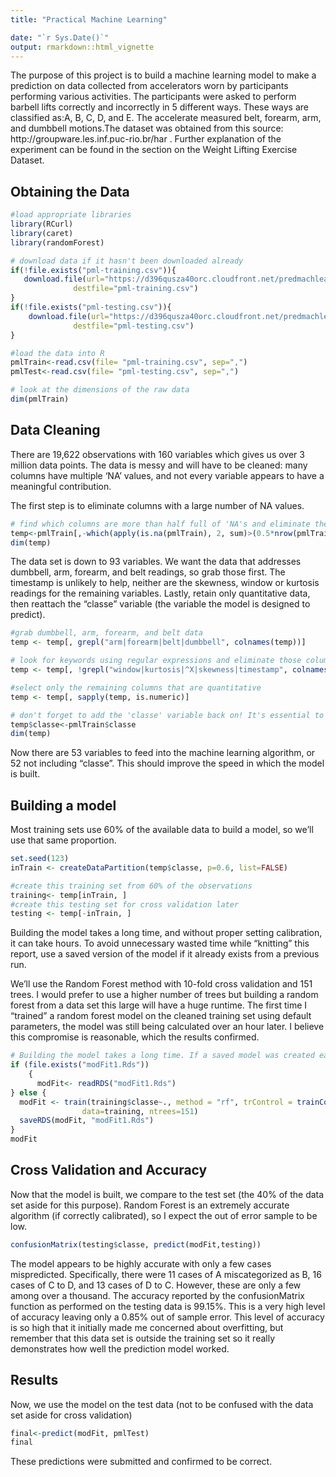 ```yaml
---
title: "Practical Machine Learning" 

date: "`r Sys.Date()`"
output: rmarkdown::html_vignette
---
```

The purpose of this project is to build a machine learning model to make a prediction on data collected from accelerators worn by participants performing various activities. The participants were asked to perform barbell lifts correctly and incorrectly in 5 different ways. These ways are classified as:A, B, C, D, and E. The accelerate measured belt, forearm, arm, and dumbbell motions.The dataset was obtained from this source: http://groupware.les.inf.puc-rio.br/har . Further explanation of the experiment can be found in the section on the Weight Lifting Exercise Dataset. 

## Obtaining the Data

```r
#load appropriate libraries
library(RCurl)
library(caret)
library(randomForest)
```

```r
# download data if it hasn't been downloaded already
if(!file.exists("pml-training.csv")){
   download.file(url="https://d396qusza40orc.cloudfront.net/predmachlearn/pml-training.csv",
              destfile="pml-training.csv")
}
if(!file.exists("pml-testing.csv")){
    download.file(url="https://d396qusza40orc.cloudfront.net/predmachlearn/pml-testing.csv",
              destfile="pml-testing.csv")
}

#load the data into R
pmlTrain<-read.csv(file= "pml-training.csv", sep=",")
pmlTest<-read.csv(file= "pml-testing.csv", sep=",")

# look at the dimensions of the raw data
dim(pmlTrain)
```

## Data Cleaning
There are 19,622 observations with 160 variables which gives us over 3 million data points. The data is messy and will have to be cleaned: many columns have multiple 'NA' values, and not every variable appears to have a meaningful contribution. 

The first step is to eliminate columns with a large number of NA values. 

```r
# find which columns are more than half full of 'NA's and eliminate them
temp<-pmlTrain[,-which(apply(is.na(pmlTrain), 2, sum)>(0.5*nrow(pmlTrain)))]
dim(temp)
```

The data set is down to 93 variables. We want the data that addresses dumbbell, arm, forearm, and belt readings, so grab those first. The timestamp is unlikely to help, neither are the skewness, window or kurtosis readings for the remaining variables. Lastly, retain only quantitative data, then reattach the "classe" variable (the variable the model is designed to predict). 
```r
#grab dumbbell, arm, forearm, and belt data
temp <- temp[, grepl("arm|forearm|belt|dumbbell", colnames(temp))]

# look for keywords using regular expressions and eliminate those columns
temp <- temp[, !grepl("window|kurtosis|^X|skewness|timestamp", colnames(temp))]

#select only the remaining columns that are quantitative
temp <- temp[, sapply(temp, is.numeric)]

# don't forget to add the 'classe' variable back on! It's essential to building the model
temp$classe<-pmlTrain$classe
dim(temp)
```
Now there are 53 variables to feed into the machine learning algorithm, or 52 not including "classe". This should improve the speed in which the model is built. 

## Building a model
Most training sets use 60% of the available data to build a model, so we'll use that same proportion.
```r
set.seed(123)
inTrain <- createDataPartition(temp$classe, p=0.6, list=FALSE)

#create this training set from 60% of the observations
training<- temp[inTrain, ]
#create this testing set for cross validation later
testing <- temp[-inTrain, ]
```

Building the model takes a long time, and without proper setting calibration, it can take hours. To avoid unnecessary wasted time while "knitting" this report, use a saved version of the model if it already exists from a previous run. 

We'll use the Random Forest method with 10-fold cross validation and 151 trees. I would prefer to use a higher number of trees but building a random forest from a data set this large will have a huge runtime. The first time I "trained" a random forest model on the cleaned training set using default parameters, the model was still being calculated over an hour later. I believe this compromise is reasonable, which the results confirmed. 

```r
# Building the model takes a long time. If a saved model was created earlier, us it
if (file.exists("modFit1.Rds"))
    {
      modFit<- readRDS("modFit1.Rds")
} else {
  modFit <- train(training$classe~., method = "rf", trControl = trainControl(method = "cv", number=10), 
                data=training, ntrees=151)
  saveRDS(modFit, "modFit1.Rds")
}
modFit
```

## Cross Validation and Accuracy
Now that the model is built, we compare to the test set (the 40% of the data set aside for this purpose). Random Forest is an extremely accurate algorithm (if correctly calibrated), so I expect the out of error sample to be low. 
```r
confusionMatrix(testing$classe, predict(modFit,testing))
```

The model appears to be highly accurate with only a few cases mispredicted. Specifically, there were 11 cases of A miscategorized as B, 16 cases of C to D, and 13 cases of D to C. However, these are only a few among over a thousand.
The accuracy reported by the confusionMatrix function as performed on the testing data is 99.15%. This is a very high level of accuracy leaving only a 0.85% out of sample error. This level of accuracy is so high that it initially made me concerned about overfitting, but remember that this data set is outside the training set so it really demonstrates how well the prediction model worked. 

## Results
Now, we use the model on the test data (not to be confused with the data set aside for cross validation)
```r
final<-predict(modFit, pmlTest)
final
```
These predictions were submitted and confirmed to be correct. 